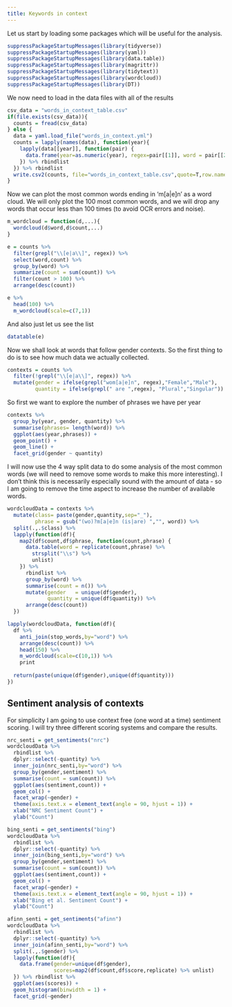 ```yaml
---
title: Keywords in context
---
```



Let us start by loading some packages which will be useful for the analysis.

```r
suppressPackageStartupMessages(library(tidyverse))
suppressPackageStartupMessages(library(yaml))
suppressPackageStartupMessages(library(data.table))
suppressPackageStartupMessages(library(magrittr))
suppressPackageStartupMessages(library(tidytext))
suppressPackageStartupMessages(library(wordcloud))
suppressPackageStartupMessages(library(DT))
```


We now need to load in the data files with all of the results

```r
csv_data = "words_in_context_table.csv"
if(file.exists(csv_data)){
  counts = fread(csv_data)
} else {
  data = yaml.load_file("words_in_context.yml")
  counts = lapply(names(data), function(year){
    lapply(data[[year]], function(pair) {
      data.frame(year=as.numeric(year), regex=pair[[1]], word = pair[[2]], count=as.numeric(pair[[3]]))
    }) %>% rbindlist
  }) %>% rbindlist
  write.csv2(counts, file="words_in_context_table.csv",quote=T,row.names=F)
}
```

Now we can plot the most common words ending in 'm[a|e]n' as a word cloud. We will only plot the 100 most common words,
and we will drop any words that occur less than 100 times (to avoid OCR errors and noise).

```r
m_wordcloud = function(d,...){
  wordcloud(d$word,d$count,...)
}

e = counts %>% 
  filter(grepl("\\[e|a\\]", regex)) %>% 
  select(word,count) %>%
  group_by(word) %>%
  summarize(count = sum(count)) %>%
  filter(count > 100) %>%
  arrange(desc(count)) 

e %>%
  head(100) %>%
  m_wordcloud(scale=c(7,1))
```

And also just let us see the list

```r
datatable(e)
```

Now we shall look at words that follow gender contexts. So the first thing to do is to see how much data we actually collected. 

```r
contexts = counts %>% 
  filter(!grepl("\\[e|a\\]", regex)) %>% 
  mutate(gender = ifelse(grepl("wom[a|e]n", regex),"Female","Male"),
         quantity = ifelse(grepl(" are ",regex), "Plural","Singular"))
```


So first we want to explore the number of phrases we have per year

```r
contexts %>% 
  group_by(year, gender, quantity) %>% 
  summarise(phrases= length(word)) %>% 
  ggplot(aes(year,phrases)) + 
  geom_point() + 
  geom_line() + 
  facet_grid(gender ~ quantity)
```

I will now use the 4 way split data to do some analysis of the most common words (we will need to remove some words to make this more interesting). I don't think this is necessarily especially sound with the amount of data - so I am going to remove the time aspect to increase the number of available words.

```r
wordcloudData = contexts %>%
  mutate(class= paste(gender,quantity,sep="_"),
         phrase = gsub("(wo)?m[a|e]n (is|are) ","", word)) %>% 
  split(.,.$class) %>% 
  lapply(function(df){
    map2(df$count,df$phrase, function(count,phrase) {
      data.table(word = replicate(count,phrase) %>% 
        strsplit("\\s") %>% 
        unlist)
    }) %>% 
      rbindlist %>% 
      group_by(word) %>% 
      summarise(count = n()) %>%
      mutate(gender   = unique(df$gender),
             quantity = unique(df$quantity)) %>%
      arrange(desc(count))
  })
```

```r
lapply(wordcloudData, function(df){
  df %>% 
    anti_join(stop_words,by="word") %>%
    arrange(desc(count)) %>% 
    head(150) %>%
    m_wordcloud(scale=c(10,1)) %>%
    print
  
  return(paste(unique(df$gender),unique(df$quantity)))
})
```

## Sentiment analysis of contexts

For simplicity I am going to use context free (one word at a time) sentiment scoring. I will try three different scoring systems and compare the results.

```r
nrc_senti = get_sentiments("nrc")
wordcloudData %>%
  rbindlist %>% 
  dplyr::select(-quantity) %>% 
  inner_join(nrc_senti,by="word") %>%
  group_by(gender,sentiment) %>% 
  summarise(count = sum(count)) %>% 
  ggplot(aes(sentiment,count)) +
  geom_col() +
  facet_wrap(~gender) + 
  theme(axis.text.x = element_text(angle = 90, hjust = 1)) + 
  xlab("NRC Sentiment Count") + 
  ylab("Count")
```

```r
bing_senti = get_sentiments("bing")
wordcloudData %>%
  rbindlist %>% 
  dplyr::select(-quantity) %>% 
  inner_join(bing_senti,by="word") %>%
  group_by(gender,sentiment) %>% 
  summarise(count = sum(count)) %>% 
  ggplot(aes(sentiment,count)) +
  geom_col() +
  facet_wrap(~gender) + 
  theme(axis.text.x = element_text(angle = 90, hjust = 1)) + 
  xlab("Bing et al. Sentiment Count") + 
  ylab("Count")
```

```r
afinn_senti = get_sentiments("afinn")
wordcloudData %>%
  rbindlist %>% 
  dplyr::select(-quantity) %>% 
  inner_join(afinn_senti,by="word") %>%
  split(.,.$gender) %>% 
  lapply(function(df){
    data.frame(gender=unique(df$gender),
               scores=map2(df$count,df$score,replicate) %>% unlist)
  }) %>% rbindlist %>%
  ggplot(aes(scores)) +
  geom_histogram(binwidth = 1) +
  facet_grid(~gender)
```